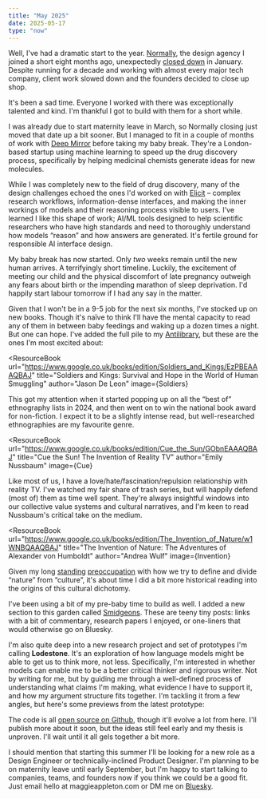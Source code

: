 ```yaml
---
title: "May 2025"
date: 2025-05-17
type: "now"
---
```



Well, I've had a dramatic start to the year.
[Normally](https://normally.com/), the design agency I joined a short eight months ago, unexpectedly [closed down](https://www.linkedin.com/posts/normally_ai-leadership-innovation-activity-7290396641226891266-JIYQ) in January. Despite running for a decade and working with almost every major tech company, client work slowed down and the founders decided to close up shop.

It's been a sad time. Everyone I worked with there was exceptionally talented and kind. I'm thankful I got to build with them for a short while.

I was already due to start maternity leave in March, so Normally closing just moved that date up a bit sooner. But I managed to fit in a couple of months of work with [Deep Mirror](https://www.deepmirror.ai/) before taking my baby break. They're a London-based startup using machine learning to speed up the drug discovery process, specifically by helping medicinal chemists generate ideas for new molecules.

While I was completely new to the field of drug discovery, many of the design challenges echoed the ones I'd worked on with [Elicit](https://www.elicit.com/) – complex research workflows, information-dense interfaces, and making the inner workings of models and their reasoning process visible to users. I've learned I like this shape of work; AI/ML tools designed to help scientific researchers who have high standards and need to thoroughly understand how models “reason” and how answers are generated. It's fertile ground for responsible AI interface design.

My baby break has now started. Only _two_ weeks remain until the new human arrives. A terrifyingly short timeline. Luckily, the excitement of meeting our child and the physical discomfort of late pregnancy outweigh any fears about birth or the impending marathon of sleep deprivation. I'd happily start labour tomorrow if I had any say in the matter.

Given that I won't be in a 9-5 job for the next six months, I've stocked up on new books. Though it's naïve to think I'll have the mental capacity to read any of them in between baby feedings and waking up a dozen times a night. But one can hope. I've added the full pile to my [Antilibrary](/antilibrary), but these are the ones I'm most excited about:

<ResourceBook
	url="https://www.google.co.uk/books/edition/Soldiers_and_Kings/EzPBEAAAQBAJ"
	title="Soldiers and Kings: Survival and Hope in the World of Human Smuggling"
	author="Jason De Leon"
	image={Soldiers}
>
This got my attention when it started popping up on all the “best of” ethnography lists in 2024, and then went on to win the national book award for non-fiction. I expect it to be a slightly intense read, but well-researched ethnographies are my favourite genre.
</ResourceBook>

<ResourceBook
	url="https://www.google.co.uk/books/edition/Cue_the_Sun/GObnEAAAQBAJ"
	title="Cue the Sun! The Invention of Reality TV"
	author="Emily Nussbaum"
	image={Cue}
>
Like most of us, I have a love/hate/fascination/repulsion relationship with reality TV. I've watched my fair share of trash series, but will happily defend (most of) them as time well spent. They're always insightful windows into our collective value systems and cultural narratives, and I'm keen to read Nussbaum's critical take on the medium.
</ResourceBook>

<ResourceBook
	url="https://www.google.co.uk/books/edition/The_Invention_of_Nature/w1WNBQAAQBAJ"
	title="The Invention of Nature: The Adventures of Alexander von Humboldt"
	author="Andrea Wulf"
	image={Invention}
>
Given my long [standing](/growing-a-human#all-natural-organic-granola-earth-mothering) [preoccupation](/natureculture) with how we try to define and divide “nature” from “culture”, it's about time I did a bit more historical reading into the origins of this cultural dichotomy.
</ResourceBook>

<Spacer size="xs" />

I've been using a bit of my pre-baby time to build as well. I added a new section to this garden called [Smidgeons](/smidgeons). These are teeny tiny posts: links with a bit of commentary, research papers I enjoyed, or one-liners that would otherwise go on Bluesky.

I'm also quite deep into a new research project and set of prototypes I'm calling **Lodestone**. It's an exploration of how language models might be able to get us to think more, not less. Specifically, I'm interested in whether models can enable me to be a better critical thinker and rigorous writer. Not by writing for me, but by guiding me through a well-defined process of understanding what claims I'm making, what evidence I have to support it, and how my argument structure fits together. I'm tackling it from a few angles, but here's some previews from the latest prototype:

<BasicImage src="/images/posts/now/lodestone-1.jpg" margin="1rem auto 0.5rem" />

<BasicImage src="/images/posts/now/lodestone-2.jpg" margin="0.5rem auto" />

<BasicImage src="/images/posts/now/lodestone-3.jpg" margin="0.5rem auto 2.5rem" />

The code is all [open source on Github](https://github.com/MaggieAppleton/lodestone), though it'll evolve a lot from here. I'll publish more about it soon, but the ideas still feel early and my thesis is unproven. I'll wait until it all gels together a bit more.

I should mention that starting this summer I'll be looking for a new role as a Design Engineer or technically-inclined Product Designer. I'm planning to be on maternity leave until early September, but I'm happy to start talking to companies, teams, and founders now if you think we could be a good fit. Just email hello at maggieappleton.com or DM me on [Bluesky](https://bsky.app/profile/maggieappleton.com).
